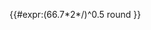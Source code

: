 {{#expr:(66.7*2*{{formatnum:{{{1|0}}}|R}}/{{formatnum:{{{2|1}}}|R}})^0.5 round {{{3|3}}}}}
<noinclude>
{{documentation}}
</noinclude>